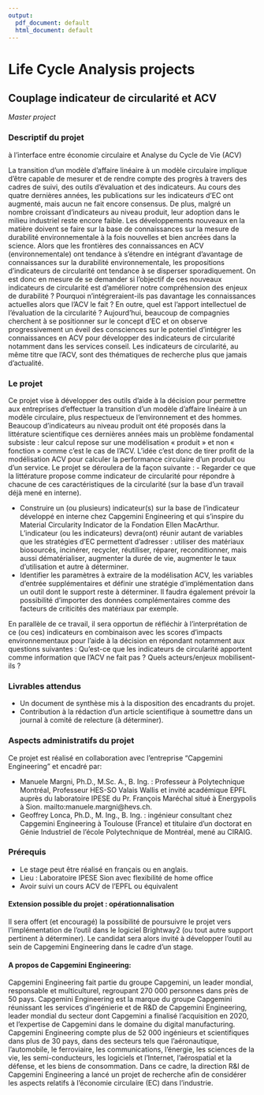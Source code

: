```yaml
---
output:
  pdf_document: default
  html_document: default
---
```

# Life Cycle Analysis projects

## Couplage indicateur de circularité et ACV
*Master project*


### Descriptif du projet
à l’interface entre économie circulaire et Analyse du Cycle de Vie (ACV)


La transition d’un modèle d’affaire linéaire à un modèle circulaire implique d’être capable de mesurer et de rendre compte des progrès à travers des cadres de suivi, des outils d’évaluation et des indicateurs. Au cours des quatre dernières années, les publications sur les indicateurs d’EC ont augmenté, mais aucun ne fait encore consensus. De plus, malgré un nombre croissant d’indicateurs au niveau produit, leur adoption dans le milieu industriel reste encore faible. Les développements nouveaux en la matière doivent se faire sur la base de connaissances sur la mesure de durabilité environnementale à la fois nouvelles et bien ancrées dans la science.
Alors que les frontières des connaissances en ACV (environnementale) ont tendance à s'étendre en intégrant d’avantage de connaissances sur la durabilité environnementale, les propositions d’indicateurs de circularité ont tendance à se disperser sporadiquement. On est donc en mesure de se demander si l’objectif de ces nouveaux indicateurs de circularité est d’améliorer notre compréhension des enjeux de durabilité ? Pourquoi n'intégreraient-ils pas davantage les connaissances actuelles alors que l'ACV le fait ? En outre, quel est l'apport intellectuel de l’évaluation de la circularité ?
Aujourd’hui, beaucoup de compagnies cherchent à se positionner sur le concept d’EC et on observe progressivement un éveil des consciences sur le potentiel d’intégrer les connaissances en ACV pour développer des indicateurs de circularité notamment dans les services conseil. Les indicateurs de circularité, au même titre que l’ACV, sont des thématiques de recherche plus que jamais d’actualité.

### Le projet

Ce projet vise à développer des outils d’aide à la décision pour permettre aux entreprises d’effectuer la transition d’un modèle d’affaire linéaire à un modèle circulaire, plus respectueux de l’environnement et des hommes. Beaucoup d’indicateurs au niveau produit ont été proposés dans la littérature scientifique ces dernières années mais un problème fondamental subsiste : leur calcul repose sur une modélisation « produit » et non « fonction » comme c’est le cas de l’ACV.
L’idée c’est donc de tirer profit de la modélisation ACV pour calculer la performance circulaire d’un produit ou d’un service. Le projet se déroulera de la façon suivante :
- Regarder ce que la littérature propose comme indicateur de circularité pour répondre à chacune de ces caractéristiques de la circularité (sur la base d’un travail déjà mené en interne).

- Construire un (ou plusieurs) indicateur(s) sur la base de l’indicateur développé en interne chez Capgemini Engineering et qui s’inspire du Material Circularity Indicator de la Fondation Ellen MacArthur. L’indicateur (ou les indicateurs) devra(ont) réunir autant de variables que les stratégies d’EC permettent d’adresser : utiliser des matériaux biosourcés, incinérer, recycler, réutiliser, réparer, reconditionner, mais aussi dématérialiser, augmenter la durée de vie, augmenter le taux d’utilisation et autre à déterminer.
- Identifier les paramètres à extraire de la modélisation ACV, les variables d’entrée supplémentaires et définir une stratégie d’implémentation dans un outil dont le support reste à déterminer. Il faudra également prévoir la possibilité d’importer des données complémentaires comme des facteurs de criticités des matériaux par exemple.

En parallèle de ce travail, il sera opportun de réfléchir à l’interprétation de ce (ou ces) indicateurs en combinaison avec les scores d’impacts environnementaux pour l’aide à la décision en répondant notamment aux questions suivantes : Qu’est-ce que les indicateurs de circularité apportent comme information que l’ACV ne fait pas ? Quels acteurs/enjeux mobilisent-ils ?

### Livrables attendus

- Un document de synthèse mis à la disposition des encadrants du projet.
- Contribution à la rédaction d'un article scientifique à soumettre dans un journal à comité de relecture (à déterminer).

### Aspects administratifs du projet
Ce projet est réalisé en collaboration avec l'entreprise "Capgemini Engineering" et encadré par:

- Manuele Margni, Ph.D., M.Sc. A., B. Ing. : Professeur à Polytechnique Montréal, Professeur HES-SO Valais Wallis et invité académique EPFL auprès du laboratoire IPESE du Pr. François Maréchal situé à Energypolis à Sion. mailto:manuele.margni@hevs.ch.
- Geoffrey Lonca, Ph.D., M. Ing., B. Ing. : ingénieur consultant chez Capgemini Engineering à Toulouse (France) et titulaire d’un doctorat en Génie Industriel de l’école Polytechnique de Montréal, mené au CIRAIG.

### Prérequis

- Le stage peut être réalisé en français ou en anglais.
- Lieu : Laboratoire IPESE Sion avec flexibilité de home office
- Avoir suivi un cours ACV de l’EPFL ou équivalent

#### Extension possible du projet : opérationnalisation
Il sera offert (et encouragé) la possibilité de poursuivre le projet vers l’implémentation de l’outil dans le logiciel Brightway2 (ou tout autre support pertinent à déterminer). Le candidat sera alors invité à développer l’outil au sein de Capgemini Engineering dans le cadre d’un stage.

#### A propos de Capgemini Engineering:
Capgemini Engineering fait partie du groupe Capgemini, un leader mondial, responsable et multiculturel, regroupant 270 000 personnes dans près de 50 pays. Capgemini Engineering est la marque du groupe Capgemini réunissant les services d’ingénierie et de R&D de Capgemini Engineering, leader mondial du secteur dont Capgemini a finalisé l’acquisition en 2020, et l’expertise de Capgemini dans le domaine du digital manufacturing. Capgemini Engineering compte plus de 52 000 ingénieurs et scientifiques dans plus de 30 pays, dans des secteurs tels que l’aéronautique, l’automobile, le ferroviaire, les communications, l’énergie, les sciences de la vie, les semi-conducteurs, les logiciels et l’Internet, l’aérospatial et la défense, et les biens de consommation. Dans ce cadre, la direction R&I de Capgemini Engineering a lancé un projet de recherche afin de considérer les aspects relatifs à l’économie circulaire (EC) dans l’industrie.


